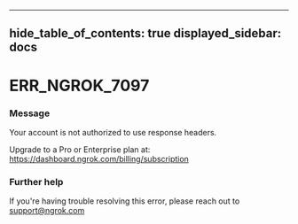 

---
hide_table_of_contents: true
displayed_sidebar: docs
---


# ERR_NGROK_7097

### Message
Your account is not authorized to use response headers. 

Upgrade to a Pro or Enterprise plan at: https://dashboard.ngrok.com/billing/subscription

<ErrorDetails error="err_ngrok_7097" />



### Further help
If you're having trouble resolving this error, please reach out to [support@ngrok.com](mailto:support@ngrok.com?subject=Help%20with%20ERR_NGROK_7097)

